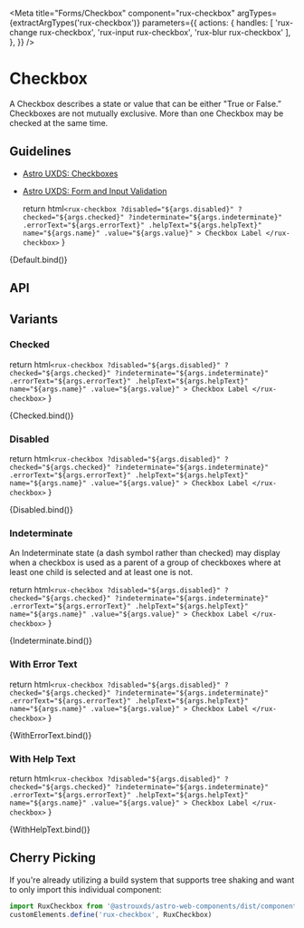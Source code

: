 
<Meta
    title="Forms/Checkbox"
    component="rux-checkbox"
    argTypes={extractArgTypes('rux-checkbox')}
    parameters={{
       actions: {
        handles: [
          'rux-change rux-checkbox',
          'rux-input rux-checkbox',
          'rux-blur rux-checkbox'
        ],
      },
    }}
/>

# Checkbox

A Checkbox describes a state or value that can be either "True or False.” Checkboxes are not mutually exclusive. More than one Checkbox may be checked at the same time.

## Guidelines

- [Astro UXDS: Checkboxes](https://www.astrouxds.com/ui-components/checkbox)
- [Astro UXDS: Form and Input Validation](https://www.astrouxds.com/ui-components/validation)


    return html`
        <rux-checkbox
          ?disabled="${args.disabled}"
          ?checked="${args.checked}"
          ?indeterminate="${args.indeterminate}"
          .errorText="${args.errorText}"
          .helpText="${args.helpText}"
          name="${args.name}"
          .value="${args.value}"
        >
          Checkbox Label
        </rux-checkbox>
    `
}

<Canvas>
    <Story
      name="Default"
      args={{
        name: "checkbox"
      }}
    >
      {Default.bind()}
    </Story>
</Canvas>

## API

<ArgsTable of="rux-checkbox" />

## Variants

### Checked

  return html`
         <rux-checkbox
          ?disabled="${args.disabled}"
          ?checked="${args.checked}"
          ?indeterminate="${args.indeterminate}"
          .errorText="${args.errorText}"
          .helpText="${args.helpText}"
          name="${args.name}"
          .value="${args.value}"
        >
          Checkbox Label
        </rux-checkbox>
  `
}

<Canvas>
    <Story
      args={{checked: true}}
      name="Checked"
    >
        {Checked.bind()}
    </Story>
</Canvas>

### Disabled

  return html`
         <rux-checkbox
          ?disabled="${args.disabled}"
          ?checked="${args.checked}"
          ?indeterminate="${args.indeterminate}"
          .errorText="${args.errorText}"
          .helpText="${args.helpText}"
          name="${args.name}"
          .value="${args.value}"
        >
          Checkbox Label
        </rux-checkbox>
  `
}

<Canvas>
    <Story
      args={{disabled: true}}
      name="Disabled"
    >
        {Disabled.bind()}
    </Story>
</Canvas>

### Indeterminate

An Indeterminate state (a dash symbol rather than checked) may display when a checkbox is used as a parent of a group of checkboxes where at least one child is selected and at least one is not.

  return html`
         <rux-checkbox
          ?disabled="${args.disabled}"
          ?checked="${args.checked}"
          ?indeterminate="${args.indeterminate}"
          .errorText="${args.errorText}"
          .helpText="${args.helpText}"
          name="${args.name}"
          .value="${args.value}"
        >
          Checkbox Label
        </rux-checkbox>
  `
}

<Canvas>
    <Story
      args={{indeterminate: true, checked: true}}
      name="Indeterminate"
    >
        {Indeterminate.bind()}
    </Story>
</Canvas>

### With Error Text

  return html`
         <rux-checkbox
          ?disabled="${args.disabled}"
          ?checked="${args.checked}"
          ?indeterminate="${args.indeterminate}"
          .errorText="${args.errorText}"
          .helpText="${args.helpText}"
          name="${args.name}"
          .value="${args.value}"
        >
          Checkbox Label
        </rux-checkbox>
  `
}

<Canvas>
    <Story
      args={{errorText: 'Error text'}}
      name="With Error Text"
    >
        {WithErrorText.bind()}
    </Story>
</Canvas>

### With Help Text

  return html`
         <rux-checkbox
          ?disabled="${args.disabled}"
          ?checked="${args.checked}"
          ?indeterminate="${args.indeterminate}"
          .errorText="${args.errorText}"
          .helpText="${args.helpText}"
          name="${args.name}"
          .value="${args.value}"
        >
          Checkbox Label
        </rux-checkbox>
  `
}

<Canvas>
    <Story
      args={{helpText: 'Help text'}}
      name="With Help Text"
    >
        {WithHelpText.bind()}
    </Story>
</Canvas>

## Cherry Picking

If you're already utilizing a build system that supports tree shaking and want to only import this individual component:

```js
import RuxCheckbox from '@astrouxds/astro-web-components/dist/components/rux-checkbox.js'
customElements.define('rux-checkbox', RuxCheckbox)

```

